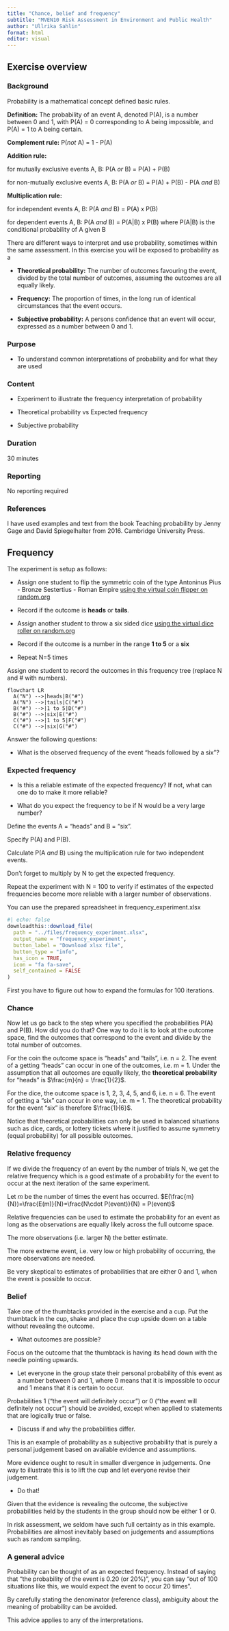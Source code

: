 ```yaml
---
title: "Chance, belief and frequency"
subtitle: "MVEN10 Risk Assessment in Environment and Public Health"
author: "Ullrika Sahlin"
format: html
editor: visual
---
```


## Exercise overview

### Background

Probability is a mathematical concept defined basic rules.

::: {.callout-note title="The basic rules of probability"}
**Definition:** The probability of an event A, denoted P(A), is a number between 0 and 1, with P(A) = 0 corresponding to A being impossible, and P(A) = 1 to A being certain.

**Complement rule:** P(*not* A) = 1 - P(A)

**Addition rule:**

for mutually exclusive events A, B: P(A *or* B) = P(A) + P(B)

for non-mutually exclusive events A, B: P(A *or* B) = P(A) + P(B) - P(A *and* B)

**Multiplication rule:**

for independent events A, B: P(A *and* B) = P(A) x P(B)

for dependent events A, B: P(A *and* B) = P(A\|B) x P(B) where P(A\|B) is the conditional probability of A given B
:::

There are different ways to interpret and use probability, sometimes within the same assessment. In this exercise you will be exposed to probability as a

-   **Theoretical probability:** The number of outcomes favouring the event, divided by the total number of outcomes, assuming the outcomes are all equally likely.

-   **Frequency:** The proportion of times, in the long run of identical circumstances that the event occurs.

-   **Subjective probability:** A persons confidence that an event will occur, expressed as a number between 0 and 1.

### Purpose

-   To understand common interpretations of probability and for what they are used

### Content

-   Experiment to illustrate the frequency interpretation of probability

-   Theoretical probability vs Expected frequency

-   Subjective probability

### Duration

30 minutes

### Reporting

No reporting required

### References

I have used examples and text from the book Teaching probability by Jenny Gage and David Spiegelhalter from 2016. Cambridge University Press.

## Frequency

The experiment is setup as follows:

-   Assign one student to flip the symmetric coin of the type Antoninus Pius - Bronze Sestertius - Roman Empire [using the virtual coin flipper on random.org](https://www.random.org/coins/?num=1&cur=40-antique.antonius-pius)

-   Record if the outcome is **heads** or **tails**.

-   Assign another student to throw a six sided dice [using the virtual dice roller on random.org](https://www.random.org/dice/?num=1)

-   Record if the outcome is a number in the range **1 to 5** or a **six**

-   Repeat N=5 times

Assign one student to record the outcomes in this frequency tree (replace N and \# with numbers).

```mermaid
flowchart LR
  A("N") -->|heads|B("#")
  A("N") -->|tails|C("#")
  B("#") -->|1 to 5|D("#")
  B("#") -->|six|E("#")
  C("#") -->|1 to 5|F("#")
  C("#") -->|six|G("#")
```

Answer the following questions:

-   What is the observed frequency of the event "heads followed by a six"?

### Expected frequency

-   Is this a reliable estimate of the expected frequency? If not, what can one do to make it more reliable?

-   What do you expect the frequency to be if N would be a very large number?

::: callout-tip
Define the events A = "heads" and B = "six".

Specify P(A) and P(B).

Calculate P(A *and* B) using the multiplication rule for two independent events.

Don't forget to multiply by N to get the expected frequency.
:::

Repeat the experiment with N = 100 to verify if estimates of the expected frequencies become more reliable with a larger number of observations.

::: callout-tip
You can use the prepared spreadsheet in frequency_experiment.xlsx

```r
#| echo: false
downloadthis::download_file(
  path = "../files/frequency_experiment.xlsx",
  output_name = "frequency_experiment",
  button_label = "Download xlsx file",
  button_type = "info",
  has_icon = TRUE,
  icon = "fa fa-save",
  self_contained = FALSE
)
```

First you have to figure out how to expand the formulas for 100 iterations.
:::

### Chance

Now let us go back to the step where you specified the probabilities P(A) and P(B). How did you do that? One way to do it is to look at the outcome space, find the outcomes that correspond to the event and divide by the total number of outcomes.

For the coin the outcome space is "heads" and "tails", i.e. n = 2. The event of a getting "heads" can occur in one of the outcomes, i.e. m = 1. Under the assumption that all outcomes are equally likely, the **theoretical probability** for "heads" is $\frac{m}{n} = \frac{1}{2}$.

For the dice, the outcome space is 1, 2, 3, 4, 5, and 6, i.e. n = 6. The event of getting a "six" can occur in one way, i.e. m = 1. The theoretical probability for the event "six" is therefore $\frac{1}{6}$.

::: callout-note
Notice that theoretical probabilities can only be used in balanced situations such as dice, cards, or lottery tickets where it justified to assume symmetry (equal probability) for all possible outcomes.
:::

### Relative frequency

If we divide the frequency of an event by the number of trials N, we get the relative frequency which is a good estimate of a probability for the event to occur at the next iteration of the same experiment.

Let $m$ be the number of times the event has occurred. $E(\frac{m}{N})=\frac{E(m)}{N}=\frac{N\cdot P(event)}{N} = P(event)$

Relative frequencies can be used to estimate the probability for an event as long as the observations are equally likely across the full outcome space.

::: {.callout-note title="Make sure N is large"}
The more observations (i.e. larger N) the better estimate.

The more extreme event, i.e. very low or high probability of occurring, the more observations are needed.

Be very skeptical to estimates of probabilities that are either 0 and 1, when the event is possible to occur.
:::

### Belief

Take one of the thumbtacks provided in the exercise and a cup. Put the thumbtack in the cup, shake and place the cup upside down on a table without revealing the outcome.

-   What outcomes are possible?

Focus on the outcome that the thumbtack is having its head down with the needle pointing upwards.

-   Let everyone in the group state their personal probability of this event as a number between 0 and 1, where 0 means that it is impossible to occur and 1 means that it is certain to occur.

::: {.callout-tip title="Cromwell's rule"}
Probabilities 1 ("the event will definitely occur") or 0 ("the event will definitely not occur") should be avoided, except when applied to statements that are logically true or false.
:::

-   Discuss if and why the probabilities differ.

This is an example of probability as a subjective probability that is purely a personal judgement based on available evidence and assumptions.

More evidence ought to result in smaller divergence in judgements. One way to illustrate this is to lift the cup and let everyone revise their judgement.

-   Do that!

Given that the evidence is revealing the outcome, the subjective probabilities held by the students in the group should now be either 1 or 0.

In risk assessment, we seldom have such full certainty as in this example. Probabilities are almost inevitably based on judgements and assumptions such as random sampling.

### A general advice

Probability can be thought of as an expected frequency. Instead of saying that "the probability of the event is 0.20 (or 20%)", you can say "out of 100 situations like this, we would expect the event to occur 20 times".

By carefully stating the denominator (reference class), ambiguity about the meaning of probability can be avoided.

This advice applies to any of the interpretations.
